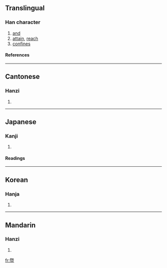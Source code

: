 {{see|曁}}

==Translingual==
===Han character===
{{Han char|rn=72|rad=日|as=10|sn=14|four=2110<sub>6</sub>|canj=日山日一 (AUAM)}}
# [[and]]
# [[attain]], [[reach]]
# [[confines]]
====References====
{{Han ref|kx=0499.061|dj=0870.030|hdz=21531.070|uh=66A8|ud=26280|bh=BA5B|bd=47707}}

----
==Cantonese==
===Hanzi===
{{yue-hanzi|jyut=|y=kei3}}
# {{defn|Cantonese}}

----
==Japanese==
===Kanji===
{{ja-kanji|grade=|rs=日10}}
# {{defn|Japanese}} 
====Readings====
{{ja-readings|on=[[き]] (ki)|kun=[[およぶ]] (oyobu)}}

----
==Korean==
===Hanja===
{{ko-hanja|hangeul=기|eumhun=|rv=gi|mr=ki|y=ki}}
# {{defn|Korean}}

----
==Mandarin==
===Hanzi===
{{cmn-hanzi|pin=[[jì]] ([[ji4]])|wg=chi<sup>4</sup>}}
# {{defn|Mandarin}}

[[fr:暨]]